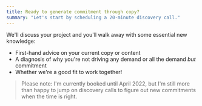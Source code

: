 ```yaml
---
title: Ready to generate commitment through copy?
summary: "Let's start by scheduling a 20-minute discovery call."
---
```


We'll discuss your project and you'll walk away with some essential new knowledge:

- First-hand advice on your current copy or content
- A diagnosis of why you're not driving any demand or all the demand *but* commitment
- Whether we're a good fit to work together!

> Please note: <span className="text-orange font-semibold">I'm currently booked until April 2022</span>, but I'm still more than happy to
> jump on discovery calls to figure out new commitments when the time is right.